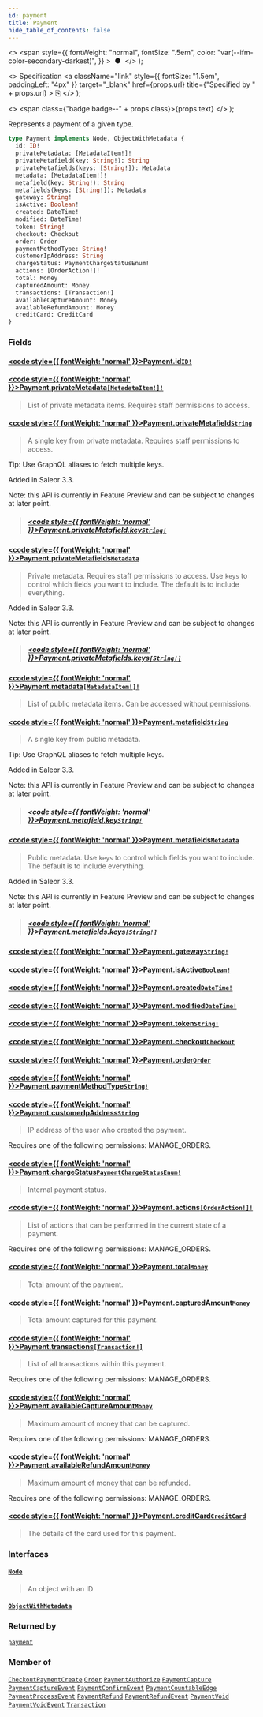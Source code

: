 ```yaml
---
id: payment
title: Payment
hide_table_of_contents: false
---
```


  <>
    <span
      style={{
        fontWeight: "normal",
        fontSize: ".5em",
        color: "var(--ifm-color-secondary-darkest)",
      }}
    >
      &nbsp;●&nbsp;
    </span>
  </>
);

  <>
    Specification
    <a
      className="link"
      style={{ fontSize: "1.5em", paddingLeft: "4px" }}
      target="\_blank"
      href={props.url}
      title={"Specified by " + props.url}
    >
      ⎘
    </a>
  </>
);

  <>
    <span class={"badge badge--" + props.class}>{props.text}</span>
  </>
);

Represents a payment of a given type.

```graphql
type Payment implements Node, ObjectWithMetadata {
  id: ID!
  privateMetadata: [MetadataItem!]!
  privateMetafield(key: String!): String
  privateMetafields(keys: [String!]): Metadata
  metadata: [MetadataItem!]!
  metafield(key: String!): String
  metafields(keys: [String!]): Metadata
  gateway: String!
  isActive: Boolean!
  created: DateTime!
  modified: DateTime!
  token: String!
  checkout: Checkout
  order: Order
  paymentMethodType: String!
  customerIpAddress: String
  chargeStatus: PaymentChargeStatusEnum!
  actions: [OrderAction!]!
  total: Money
  capturedAmount: Money
  transactions: [Transaction!]
  availableCaptureAmount: Money
  availableRefundAmount: Money
  creditCard: CreditCard
}
```

### Fields

#### [<code style={{ fontWeight: 'normal' }}>Payment.<b>id</b></code>](#)<Bullet />[`ID!`](../../../developer/api-reference/scalars/id) <Badge class="secondary" text="non-null"/> <Badge class="secondary" text="scalar"/>

>

#### [<code style={{ fontWeight: 'normal' }}>Payment.<b>privateMetadata</b></code>](#)<Bullet />[`[MetadataItem!]!`](../../../developer/api-reference/objects/metadata-item) <Badge class="secondary" text="non-null"/> <Badge class="secondary" text="object"/>

> List of private metadata items. Requires staff permissions to access.

#### [<code style={{ fontWeight: 'normal' }}>Payment.<b>privateMetafield</b></code>](#)<Bullet />[`String`](../../../developer/api-reference/scalars/string) <Badge class="secondary" text="scalar"/>

> A single key from private metadata. Requires staff permissions to access.

Tip: Use GraphQL aliases to fetch multiple keys.

Added in Saleor 3.3.

Note: this API is currently in Feature Preview and can be subject to changes at later point.

> ##### [<code style={{ fontWeight: 'normal' }}>Payment.privateMetafield.<b>key</b></code>](#)<Bullet />[`String!`](../../../developer/api-reference/scalars/string) <Badge class="secondary" text="non-null"/> <Badge class="secondary" text="scalar"/>

#### [<code style={{ fontWeight: 'normal' }}>Payment.<b>privateMetafields</b></code>](#)<Bullet />[`Metadata`](../../../developer/api-reference/scalars/metadata) <Badge class="secondary" text="scalar"/>

> Private metadata. Requires staff permissions to access. Use `keys` to control which fields you want to include. The default is to include everything.

Added in Saleor 3.3.

Note: this API is currently in Feature Preview and can be subject to changes at later point.

> ##### [<code style={{ fontWeight: 'normal' }}>Payment.privateMetafields.<b>keys</b></code>](#)<Bullet />[`[String!]`](../../../developer/api-reference/scalars/string) <Badge class="secondary" text="list"/> <Badge class="secondary" text="scalar"/>

#### [<code style={{ fontWeight: 'normal' }}>Payment.<b>metadata</b></code>](#)<Bullet />[`[MetadataItem!]!`](../../../developer/api-reference/objects/metadata-item) <Badge class="secondary" text="non-null"/> <Badge class="secondary" text="object"/>

> List of public metadata items. Can be accessed without permissions.

#### [<code style={{ fontWeight: 'normal' }}>Payment.<b>metafield</b></code>](#)<Bullet />[`String`](../../../developer/api-reference/scalars/string) <Badge class="secondary" text="scalar"/>

> A single key from public metadata.

Tip: Use GraphQL aliases to fetch multiple keys.

Added in Saleor 3.3.

Note: this API is currently in Feature Preview and can be subject to changes at later point.

> ##### [<code style={{ fontWeight: 'normal' }}>Payment.metafield.<b>key</b></code>](#)<Bullet />[`String!`](../../../developer/api-reference/scalars/string) <Badge class="secondary" text="non-null"/> <Badge class="secondary" text="scalar"/>

#### [<code style={{ fontWeight: 'normal' }}>Payment.<b>metafields</b></code>](#)<Bullet />[`Metadata`](../../../developer/api-reference/scalars/metadata) <Badge class="secondary" text="scalar"/>

> Public metadata. Use `keys` to control which fields you want to include. The default is to include everything.

Added in Saleor 3.3.

Note: this API is currently in Feature Preview and can be subject to changes at later point.

> ##### [<code style={{ fontWeight: 'normal' }}>Payment.metafields.<b>keys</b></code>](#)<Bullet />[`[String!]`](../../../developer/api-reference/scalars/string) <Badge class="secondary" text="list"/> <Badge class="secondary" text="scalar"/>

#### [<code style={{ fontWeight: 'normal' }}>Payment.<b>gateway</b></code>](#)<Bullet />[`String!`](../../../developer/api-reference/scalars/string) <Badge class="secondary" text="non-null"/> <Badge class="secondary" text="scalar"/>

>

#### [<code style={{ fontWeight: 'normal' }}>Payment.<b>isActive</b></code>](#)<Bullet />[`Boolean!`](../../../developer/api-reference/scalars/boolean) <Badge class="secondary" text="non-null"/> <Badge class="secondary" text="scalar"/>

>

#### [<code style={{ fontWeight: 'normal' }}>Payment.<b>created</b></code>](#)<Bullet />[`DateTime!`](../../../developer/api-reference/scalars/date-time) <Badge class="secondary" text="non-null"/> <Badge class="secondary" text="scalar"/>

>

#### [<code style={{ fontWeight: 'normal' }}>Payment.<b>modified</b></code>](#)<Bullet />[`DateTime!`](../../../developer/api-reference/scalars/date-time) <Badge class="secondary" text="non-null"/> <Badge class="secondary" text="scalar"/>

>

#### [<code style={{ fontWeight: 'normal' }}>Payment.<b>token</b></code>](#)<Bullet />[`String!`](../../../developer/api-reference/scalars/string) <Badge class="secondary" text="non-null"/> <Badge class="secondary" text="scalar"/>

>

#### [<code style={{ fontWeight: 'normal' }}>Payment.<b>checkout</b></code>](#)<Bullet />[`Checkout`](../../../developer/api-reference/objects/checkout) <Badge class="secondary" text="object"/>

>

#### [<code style={{ fontWeight: 'normal' }}>Payment.<b>order</b></code>](#)<Bullet />[`Order`](../../../developer/api-reference/objects/order) <Badge class="secondary" text="object"/>

>

#### [<code style={{ fontWeight: 'normal' }}>Payment.<b>paymentMethodType</b></code>](#)<Bullet />[`String!`](../../../developer/api-reference/scalars/string) <Badge class="secondary" text="non-null"/> <Badge class="secondary" text="scalar"/>

>

#### [<code style={{ fontWeight: 'normal' }}>Payment.<b>customerIpAddress</b></code>](#)<Bullet />[`String`](../../../developer/api-reference/scalars/string) <Badge class="secondary" text="scalar"/>

> IP address of the user who created the payment.

Requires one of the following permissions: MANAGE_ORDERS.

>

#### [<code style={{ fontWeight: 'normal' }}>Payment.<b>chargeStatus</b></code>](#)<Bullet />[`PaymentChargeStatusEnum!`](../../../developer/api-reference/enums/payment-charge-status-enum) <Badge class="secondary" text="non-null"/> <Badge class="secondary" text="enum"/>

> Internal payment status.

#### [<code style={{ fontWeight: 'normal' }}>Payment.<b>actions</b></code>](#)<Bullet />[`[OrderAction!]!`](../../../developer/api-reference/enums/order-action) <Badge class="secondary" text="non-null"/> <Badge class="secondary" text="enum"/>

> List of actions that can be performed in the current state of a payment.

Requires one of the following permissions: MANAGE_ORDERS.

>

#### [<code style={{ fontWeight: 'normal' }}>Payment.<b>total</b></code>](#)<Bullet />[`Money`](../../../developer/api-reference/objects/money) <Badge class="secondary" text="object"/>

> Total amount of the payment.

#### [<code style={{ fontWeight: 'normal' }}>Payment.<b>capturedAmount</b></code>](#)<Bullet />[`Money`](../../../developer/api-reference/objects/money) <Badge class="secondary" text="object"/>

> Total amount captured for this payment.

#### [<code style={{ fontWeight: 'normal' }}>Payment.<b>transactions</b></code>](#)<Bullet />[`[Transaction!]`](../../../developer/api-reference/objects/transaction) <Badge class="secondary" text="list"/> <Badge class="secondary" text="object"/>

> List of all transactions within this payment.

Requires one of the following permissions: MANAGE_ORDERS.

>

#### [<code style={{ fontWeight: 'normal' }}>Payment.<b>availableCaptureAmount</b></code>](#)<Bullet />[`Money`](../../../developer/api-reference/objects/money) <Badge class="secondary" text="object"/>

> Maximum amount of money that can be captured.

Requires one of the following permissions: MANAGE_ORDERS.

>

#### [<code style={{ fontWeight: 'normal' }}>Payment.<b>availableRefundAmount</b></code>](#)<Bullet />[`Money`](../../../developer/api-reference/objects/money) <Badge class="secondary" text="object"/>

> Maximum amount of money that can be refunded.

Requires one of the following permissions: MANAGE_ORDERS.

>

#### [<code style={{ fontWeight: 'normal' }}>Payment.<b>creditCard</b></code>](#)<Bullet />[`CreditCard`](../../../developer/api-reference/objects/credit-card) <Badge class="secondary" text="object"/>

> The details of the card used for this payment.

### Interfaces

#### [`Node`](../../../developer/api-reference/interfaces/node) <Badge class="secondary" text="interface"/>

> An object with an ID

#### [`ObjectWithMetadata`](../../../developer/api-reference/interfaces/object-with-metadata) <Badge class="secondary" text="interface"/>

>

### Returned by

[`payment`](../../../developer/api-reference/queries/payment) <Badge class="secondary" text="query"/>

### Member of

[`CheckoutPaymentCreate`](../../../developer/api-reference/objects/checkout-payment-create) <Badge class="secondary" text="object"/><Bullet />[`Order`](../../../developer/api-reference/objects/order) <Badge class="secondary" text="object"/><Bullet />[`PaymentAuthorize`](../../../developer/api-reference/objects/payment-authorize) <Badge class="secondary" text="object"/><Bullet />[`PaymentCapture`](../../../developer/api-reference/objects/payment-capture) <Badge class="secondary" text="object"/><Bullet />[`PaymentCaptureEvent`](../../../developer/api-reference/objects/payment-capture-event) <Badge class="secondary" text="object"/><Bullet />[`PaymentConfirmEvent`](../../../developer/api-reference/objects/payment-confirm-event) <Badge class="secondary" text="object"/><Bullet />[`PaymentCountableEdge`](../../../developer/api-reference/objects/payment-countable-edge) <Badge class="secondary" text="object"/><Bullet />[`PaymentProcessEvent`](../../../developer/api-reference/objects/payment-process-event) <Badge class="secondary" text="object"/><Bullet />[`PaymentRefund`](../../../developer/api-reference/objects/payment-refund) <Badge class="secondary" text="object"/><Bullet />[`PaymentRefundEvent`](../../../developer/api-reference/objects/payment-refund-event) <Badge class="secondary" text="object"/><Bullet />[`PaymentVoid`](../../../developer/api-reference/objects/payment-void) <Badge class="secondary" text="object"/><Bullet />[`PaymentVoidEvent`](../../../developer/api-reference/objects/payment-void-event) <Badge class="secondary" text="object"/><Bullet />[`Transaction`](../../../developer/api-reference/objects/transaction) <Badge class="secondary" text="object"/>
